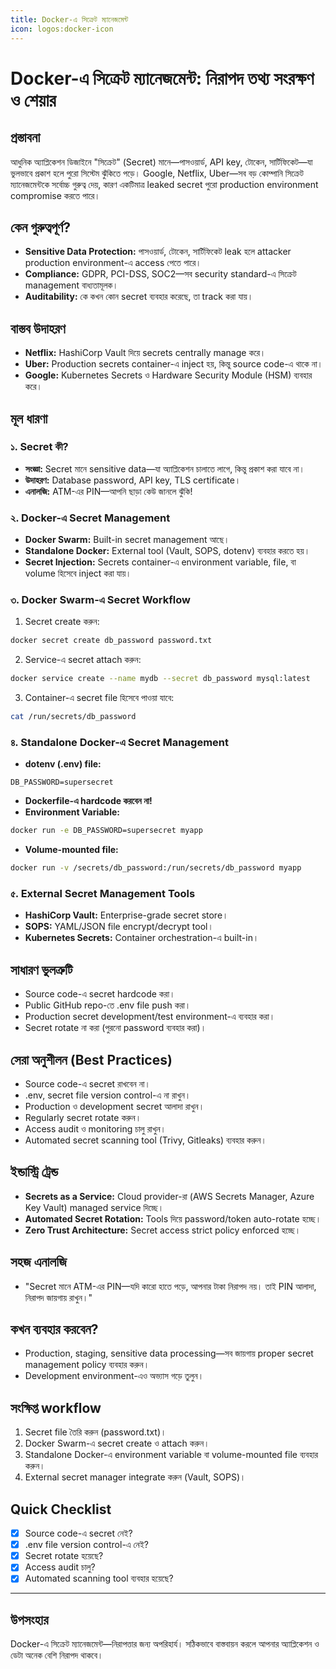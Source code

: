 ```yaml
---
title: Docker-এ সিক্রেট ম্যানেজমেন্ট
icon: logos:docker-icon
---
```


# Docker-এ সিক্রেট ম্যানেজমেন্ট: নিরাপদ তথ্য সংরক্ষণ ও শেয়ার

## প্রস্তাবনা

আধুনিক অ্যাপ্লিকেশন ডিজাইনে "সিক্রেট" (Secret) মানে—পাসওয়ার্ড, API key, টোকেন, সার্টিফিকেট—যা ভুলভাবে প্রকাশ হলে পুরো সিস্টেম ঝুঁকিতে পড়ে। Google, Netflix, Uber—সব বড় কোম্পানি সিক্রেট ম্যানেজমেন্টকে সর্বোচ্চ গুরুত্ব দেয়, কারণ একটিমাত্র leaked secret পুরো production environment compromise করতে পারে।

## কেন গুরুত্বপূর্ণ?

- **Sensitive Data Protection:** পাসওয়ার্ড, টোকেন, সার্টিফিকেট leak হলে attacker production environment-এ access পেতে পারে।
- **Compliance:** GDPR, PCI-DSS, SOC2—সব security standard-এ সিক্রেট management বাধ্যতামূলক।
- **Auditability:** কে কখন কোন secret ব্যবহার করেছে, তা track করা যায়।

## বাস্তব উদাহরণ

- **Netflix:** HashiCorp Vault দিয়ে secrets centrally manage করে।
- **Uber:** Production secrets container-এ inject হয়, কিন্তু source code-এ থাকে না।
- **Google:** Kubernetes Secrets ও Hardware Security Module (HSM) ব্যবহার করে।

## মূল ধারণা

### ১. Secret কী?

- **সংজ্ঞা:** Secret মানে sensitive data—যা অ্যাপ্লিকেশন চালাতে লাগে, কিন্তু প্রকাশ করা যাবে না।
- **উদাহরণ:** Database password, API key, TLS certificate।
- **এনালজি:** ATM-এর PIN—আপনি ছাড়া কেউ জানলে ঝুঁকি!

### ২. Docker-এ Secret Management

- **Docker Swarm:** Built-in secret management আছে।
- **Standalone Docker:** External tool (Vault, SOPS, dotenv) ব্যবহার করতে হয়।
- **Secret Injection:** Secrets container-এ environment variable, file, বা volume হিসেবে inject করা যায়।

### ৩. Docker Swarm-এ Secret Workflow

1. Secret create করুন:

```bash
docker secret create db_password password.txt
```

2. Service-এ secret attach করুন:

```bash
docker service create --name mydb --secret db_password mysql:latest
```

3. Container-এ secret file হিসেবে পাওয়া যাবে:

```bash
cat /run/secrets/db_password
```

### ৪. Standalone Docker-এ Secret Management

- **dotenv (.env) file:**

```env
DB_PASSWORD=supersecret
```

- **Dockerfile-এ hardcode করবেন না!**
- **Environment Variable:**

```bash
docker run -e DB_PASSWORD=supersecret myapp
```

- **Volume-mounted file:**

```bash
docker run -v /secrets/db_password:/run/secrets/db_password myapp
```

### ৫. External Secret Management Tools

- **HashiCorp Vault:** Enterprise-grade secret store।
- **SOPS:** YAML/JSON file encrypt/decrypt tool।
- **Kubernetes Secrets:** Container orchestration-এ built-in।

## সাধারণ ভুলত্রুটি

- Source code-এ secret hardcode করা।
- Public GitHub repo-তে .env file push করা।
- Production secret development/test environment-এ ব্যবহার করা।
- Secret rotate না করা (পুরনো password ব্যবহার করা)।

## সেরা অনুশীলন (Best Practices)

- Source code-এ secret রাখবেন না।
- .env, secret file version control-এ না রাখুন।
- Production ও development secret আলাদা রাখুন।
- Regularly secret rotate করুন।
- Access audit ও monitoring চালু রাখুন।
- Automated secret scanning tool (Trivy, Gitleaks) ব্যবহার করুন।

## ইন্ডাস্ট্রি ট্রেন্ড

- **Secrets as a Service:** Cloud provider-রা (AWS Secrets Manager, Azure Key Vault) managed service দিচ্ছে।
- **Automated Secret Rotation:** Tools দিয়ে password/token auto-rotate হচ্ছে।
- **Zero Trust Architecture:** Secret access strict policy enforced হচ্ছে।

## সহজ এনালজি

- "Secret মানে ATM-এর PIN—যদি কারো হাতে পড়ে, আপনার টাকা নিরাপদ নয়। তাই PIN আলাদা, নিরাপদ জায়গায় রাখুন।"

## কখন ব্যবহার করবেন?

- Production, staging, sensitive data processing—সব জায়গায় proper secret management policy ব্যবহার করুন।
- Development environment-এও অভ্যাস গড়ে তুলুন।

## সংক্ষিপ্ত workflow

1. Secret file তৈরি করুন (password.txt)।
2. Docker Swarm-এ secret create ও attach করুন।
3. Standalone Docker-এ environment variable বা volume-mounted file ব্যবহার করুন।
4. External secret manager integrate করুন (Vault, SOPS)।

## Quick Checklist

- [x] Source code-এ secret নেই?
- [x] .env file version control-এ নেই?
- [x] Secret rotate হয়েছে?
- [x] Access audit চালু?
- [x] Automated scanning tool ব্যবহার হয়েছে?

---

## উপসংহার

Docker-এ সিক্রেট ম্যানেজমেন্ট—নিরাপত্তার জন্য অপরিহার্য। সঠিকভাবে বাস্তবায়ন করলে আপনার অ্যাপ্লিকেশন ও ডেটা অনেক বেশি নিরাপদ থাকবে।

